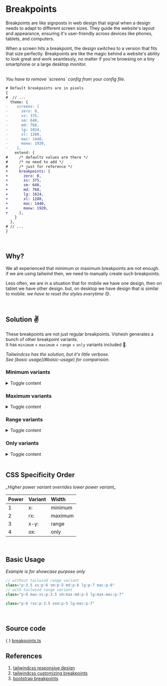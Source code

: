 
# Breakpoints

Breakpoints are like signposts in web design that signal when a design needs to adapt to different screen sizes. They guide the website's layout and appearance, ensuring it's user-friendly across devices like phones, tablets, and computers.

When a screen hits a breakpoint, the design switches to a version that fits that size perfectly. Breakpoints are like the magic behind a website's ability to look great and work seamlessly, no matter if you're browsing on a tiny smartphone or a large desktop monitor.

<br />

<Callout type="warning">
  <em>You have to remove `screens` config from your config file.</em>
</Callout>

```diff filename="tailwind.config.js"
# Default breakpoints are in pixels
{
#  // ...
  theme: {
-    screens: {
-      zero: 0,
-      xs: 375,
-      sm: 640,
-      md: 768,
-      lg: 1024,
-      xl: 1280,
-      mac: 1440,
-      maxw: 1920,
-    },
    extend: {
#     /* defaults values are there */
#     /* no need to add */
#     /* just for reference */
+     breakpoints: {
+       zero: 0,
+       xs: 375,
+       sm: 640,
+       md: 768,
+       lg: 1024,
+       xl: 1280,
+       mac: 1440,
+       maxw: 1920,
+     },
    }
  },
# // ...
}
```

<br />

## **Why?**

We all experienced that minimum or maximum breakpoints are not enough. if we are using tailwind then, we need to manually create such breakpoints.<br />

Less often, we are in a situation that for mobile we have one design, then on tablet we have other design. but, on desktop we have design that is similar to mobile. _we have to reset the styles everytime_ 😓.

<br />

## **Solution** ✌️

These breakpoints are not just regular breakpoints. Vishesh generates a bunch of other breakpoint variants. <br />
It has `minimum` + `maximum` + `range` + `only` variants included 🤘.

<Callout type="info">
  <em>Tailwindcss has the solution, but it's little verbose.</em> <br />
  <em>See [basic usage](#basic-usage) for comparision.</em>
</Callout>

<br />

### Minimum variants

<details>
  <summary>Toggle content</summary>

> <em>usually we use this breakpoint variants</em> <br />
> <em>
>   <abbr title="Also known as">a.k.a</abbr>
> </em>
> <em>forward breakpoint variants</em>

| Variant | Media Query                |
| :------ | :------------------------- |
| xs:     | @media (min-width: 375px)  |
| sm:     | @media (min-width: 640px)  |
| md:     | @media (min-width: 768px)  |
| lg:     | @media (min-width: 1024px) |
| xl:     | @media (min-width: 1280x)  |
| mac:    | @media (min-width: 1440px) |
| maxw:   | @media (min-width: 1920px) |

</details>

### Maximum variants

<details>
  <summary>Toggle content</summary>

> <em>Just prepend `r` to breakpoint variants</em> <br />
> <em>where `r` stands for `reverse` breakpoint variant</em>

| Variant | Media Query                                     |
| :------ | :---------------------------------------------- |
| rxs:    | @media (min-width: 0px) and (max-width: 374px)  |
| rsm:    | @media (min-width: 0px) and (max-width: 639px)  |
| rmd:    | @media (min-width: 0px) and (max-width: 767px)  |
| rlg:    | @media (min-width: 0px) and (max-width: 1023px) |
| rxl:    | @media (min-width: 0px) and (max-width: 1279x)  |
| rmac:   | @media (min-width: 0px) and (max-width: 1439px) |
| rmaxw:  | @media (min-width: 0px) and (max-width: 1919px) |

</details>

### Range variants

<details>
  <summary>Toggle content</summary>

| Variant  | Media Query                                        |
| :------- | :------------------------------------------------- |
| xs-sm:   | @media (min-width: 375px) and (max-width: 639px)   |
| lg-mac:  | @media (min-width: 1024px) and (max-width: 1439px) |
| md-maxw: | @media (min-width: 768px) and (max-width: 1919px)  |
| ...      | and so on...                                       |

> <em>**All availabe breakpoint variant ranges**</em>

| xs-\*    | sm-\*    | md-\*    | lg-\*    | xl-\*    | mac-\*    |
| :------- | :------- | :------- | :------- | :------- | :-------- |
| xs-sm:   | sm-md:   | md-lg:   | lg-xl:   | xl-mac:  | mac-maxw: |
| xs-md:   | sm-lg:   | md-xl:   | lg-mac:  | xl-maxw: |           |
| xs-lg:   | sm-xl:   | md-mac:  | lg-maxw: |          |           |
| xs-xl:   | sm-mac:  | md-maxw: |          |          |           |
| xs-mac:  | sm-maxw: |          |          |          |           |
| xs-maxw: |          |          |          |          |           |

</details>

### Only variants

<details>
  <summary>Toggle content</summary>

> <em>Just prepend `o` to breakpoint variants</em> <br />
> <em>where `o` stands for `only` breakpoint variant</em>

| Variant | Media Query                                        |
| :------ | :------------------------------------------------- |
| oxs:    | @media (min-width: 375px) and (max-width: 639px)   |
| osm:    | @media (min-width: 640px) and (max-width: 767px)   |
| omd:    | @media (min-width: 768px) and (max-width: 1023px)  |
| olg:    | @media (min-width: 1024px) and (max-width: 1279x)  |
| oxl:    | @media (min-width: 1280px) and (max-width: 1439px) |
| omac:   | @media (min-width: 1440px) and (max-width: 1919px) |

</details>

<br />

## CSS Specificity Order

<Callout type="info">
  <em>_Higher power variant overrides lower power variant_</em>
</Callout>

| Power | Variant | Width   |
| :---- | :------ | :------ |
| 1     | x:      | minimum |
| 2     | rx:     | maximum |
| 3     | x-y:    | range   |
| 4     | ox:     | only    |

<br />

## Basic Usage

<Callout type="info">
  <em>Example is for showcase purpose only</em>
</Callout>

```js filename="Before"
// without tailwind range variant
class="p-3.5 xs:p-6 sm:p-5 md:p-6 lg:p-7 mac:p-6"
// with tailwind range variant
class="p-6 max-xs:p-3.5 sm:max-md:p-5 lg:max-mac:p-7"
```

```js filename="After"
class="p-6 rxs:p-3.5 osm:p-5 lg-mac:p-7"
```

<br />

## Source code

\{ \} [breakpoints.ts](https://github.com/mrjadeja/vishesh/blob/main/src/packages/preset/lib/variants/breakpoints/index.ts "Vishesh preset breakpoints source code")

## References

1. [tailwindcss responsive design](https://tailwindcss.com/docs/responsive-design "Tailwindcss responsive design documentation") <br />
2. [tailwindcss customizing breakpoints](https://tailwindcss.com/docs/screens "Tailwindcss customizing screens documentation") <br />
3. [bootstrap breakpoints](https://getbootstrap.com/docs/5.3/layout/breakpoints "Bootstrap breakpoints documentation")
